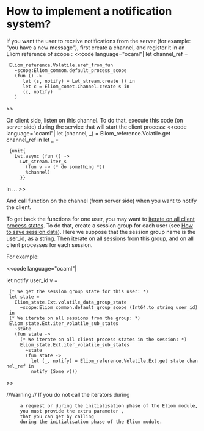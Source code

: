 =How to implement a notification system?=

If you want the user to receive notifications from the server
(for example: "you have a new message"), first create a channel, and
register it in an Eliom reference of scope {{{`Client_process}}}:
<<code language="ocaml"|
let channel_ref =
  Eliom_reference.Volatile.eref_from_fun
    ~scope:Eliom_common.default_process_scope
    (fun () -> 
       let (s, notify) = Lwt_stream.create () in
       let c = Eliom_comet.Channel.create s in
       (c, notify)
    )
>>

On client side, listen on this channel. To do that, execute this code
(on server side) during the service that will start the client process:
<<code language="ocaml"|
let (channel, _) = Eliom_reference.Volatile.get channel_ref in
let _ =
  {unit{
    Lwt.async (fun () ->
      Lwt_stream.iter_s
        (fun v -> (* do something *))
        %channel)
      }}
in
...
>>

And call function {{{notify}}} on the channel (from server side)
when you want to notify the client.

To get back the {{{notify}}} functions for one user, you may want to
[[wiki(2):howto/sessioniterator|iterate on all client process states]].
To do that, create a session group for each user
(see [[wiki(2):howto/states|How to save session data]]).
Here we suppose that the session group name is the user_id, as a string.
Then iterate on all sessions from this group, and on all client processes
for each session.

For example:

<<code language="ocaml"|

let notify user_id v =
  (* We get the session group state for this user: *)
  let state =
    Eliom_state.Ext.volatile_data_group_state
      ~scope:Eliom_common.default_group_scope (Int64.to_string user_id)
  in
  (* We iterate on all sessions from the group: *)
  Eliom_state.Ext.iter_volatile_sub_states
    ~state
    (fun state ->
      (* We iterate on all client process states in the session: *)
      Eliom_state.Ext.iter_volatile_sub_states
        ~state
        (fun state ->
          let (_, notify) = Eliom_reference.Volatile.Ext.get state channel_ref in
          notify (Some v)))

>>

//Warning://      If you do not call the iterators during
      a request or during the initialisation phase of the Eliom module,
      you must provide the extra parameter {{{?sitedata}}},
      that you can get by calling {{{Eliom_request_info.get_sitedata}}}
      during the initialisation phase of the Eliom module.
